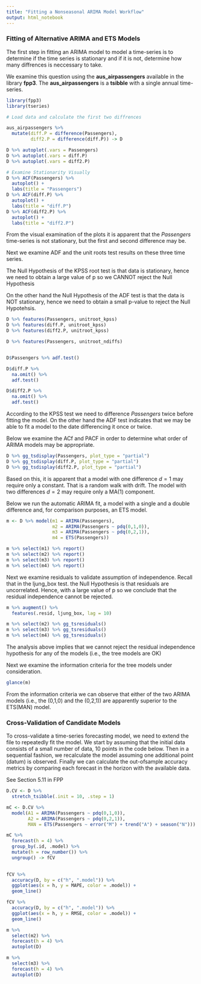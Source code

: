 ---
title: "Fitting a Nonseasonal ARIMA Model Workflow"
output: html_notebook
---

### Fitting of Alternative ARIMA and ETS Models

The first step in fitting an ARIMA model to model a time-series is to determine if the time series is stationary and if it is not, determine how many diffrences is neccessary to take.

We examine this question using the **aus_airpassengers** available in the library **fpp3**.  The **aus_airpassengers** is a **tsibble** with a single annual time-series.

```{r message=FALSE, warning=FALSE}
library(fpp3)
library(tseries)

# Load data and calculate the first two diffrences

aus_airpassengers %>% 
  mutate(diff.P = difference(Passengers),
         diff2.P = difference(diff.P)) -> D

D %>% autoplot(.vars = Passengers)
D %>% autoplot(.vars = diff.P)
D %>% autoplot(.vars = diff2.P)

# Examine Stationarity Visually
D %>% ACF(Passengers) %>% 
  autoplot() + 
  labs(title = "Passengers")
D %>% ACF(diff.P) %>% 
  autoplot() + 
  labs(title = "diff.P")
D %>% ACF(diff2.P) %>% 
  autoplot() + 
  labs(title = "diff2.P")
```

From the visual examination of the plots it is apparent that the *Passengers* time-series is not stationary, but the first and second difference may be.

Next we examine ADF and the unit roots test results on these three time series.

The Null Hypothesis of the KPSS root test is that data is stationary, hence we need to obtain a large value of p so we CANNOT reject the Null Hypothesis

On the other hand the Null Hypothesis of the ADF test is that the data is NOT stationary, hence we need to obtain a small p-value to reject the Null Hypotehsis.

```{r}
D %>% features(Passengers, unitroot_kpss)
D %>% features(diff.P, unitroot_kpss)
D %>% features(diff2.P, unitroot_kpss)

D %>% features(Passengers, unitroot_ndiffs)


D$Passengers %>% adf.test()

D$diff.P %>%
  na.omit() %>%
  adf.test()

D$diff2.P %>%
  na.omit() %>%
  adf.test()

```

According to the KPSS test we need to difference *Passengers* twice before fitting the model. On the other hand the ADF test indicates that we may be able to fit a model to the date differencing it once or twice.

Below we examine the ACf and PACF in order to determine what order of ARIMA models may be appropriate.

```{r}

D %>% gg_tsdisplay(Passengers, plot_type = "partial")  
D %>% gg_tsdisplay(diff.P, plot_type = "partial")
D %>% gg_tsdisplay(diff2.P, plot_type = "partial")
```

Based on this, it is apparent that a model with one difference $d=1$ may require only a constant.  That is a random walk with drift.  The model with two differences $d=2$ may require only a MA(1) component.

Below we run the automatic ARIMA fit, a model with a single and a double difference and, for comparison purposes, an ETS model.

```{r}
m <- D %>% model(m1 = ARIMA(Passengers),
                 m2 = ARIMA(Passengers ~ pdq(0,1,0)),
                 m3 = ARIMA(Passengers ~ pdq(0,2,1)),
                 m4 = ETS(Passengers))

m %>% select(m1) %>% report()
m %>% select(m2) %>% report()
m %>% select(m3) %>% report()
m %>% select(m4) %>% report()
```


Next we examine residuals to validate assumption of independence. Recall that in the ljung_box test. the Null Hypothesis is that residuals are uncorrelated. Hence, with a large value of p so we  conclude that the residual independence cannot be rejected.

```{r}
m %>% augment() %>%
  features(.resid, ljung_box, lag = 10)

m %>% select(m2) %>% gg_tsresiduals()
m %>% select(m3) %>% gg_tsresiduals()
m %>% select(m4) %>% gg_tsresiduals()
```

The analysis above implies that we cannot reject the residual independence hypothesis for any of the models (i.e., the tree models are OK)

Next we examine the information criteria for the tree models under consideration.

```{r}
glance(m)
```

From the information criteria we can observe that either of the two ARIMA models (i.e., the (0,1,0) and the (0,2,1)) are apparently superior to the ETS(MAN) model.

### Cross-Validation of Candidate Models

To cross-validate a time-series forecasting model, we need to extend the file to repeatedly fit the model.  We start by assuming that the initial data consists of a small number of data, 10 points in the code below. Then in a sequential fashion, we recalculate the model assuming one additional point (datum) is observed.  Finally we can calculate the out-ofsample accuracy metrics by comparing each forecast in the horizon with the available data.

See Section 5.11 in FPP




```{r}

D.CV <- D %>%
  stretch_tsibble(.init = 10, .step = 1)

```


```{r}
mC <- D.CV %>% 
  model(A1 = ARIMA(Passengers ~ pdq(0,1,0)),
        A2 = ARIMA(Passengers ~ pdq(0,2,1)),
        MAN = ETS(Passengers ~ error("M") + trend("A") + season("N")))

mC %>% 
  forecast(h = 4) %>%
  group_by(.id, .model) %>%
  mutate(h = row_number()) %>%
  ungroup() -> fCV
 
```


```{r}

fCV %>%
  accuracy(D, by = c("h", ".model")) %>%
  ggplot(aes(x = h, y = MAPE, color = .model)) +
  geom_line()

fCV %>%
  accuracy(D, by = c("h", ".model")) %>%
  ggplot(aes(x = h, y = RMSE, color = .model)) +
  geom_line()

```


```{r}
m %>%
  select(m2) %>%
  forecast(h = 4) %>%
  autoplot(D)

m %>%
  select(m3) %>%
  forecast(h = 4) %>%
  autoplot(D)
```





